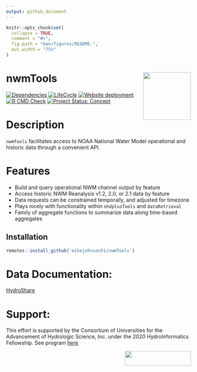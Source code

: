 ```yaml
---
output: github_document
---
```


<!-- README.md is generated from README.Rmd. Please edit that file -->

```r
knitr::opts_chunk$set(
  collapse = TRUE,
  comment = "#>",
  fig.path = "man/figures/README-",
  out.width = "75%"
)
```

# nwmTools <img src="man/figures/logo.png" width=130 height = 130 align="right" />

<!-- badges: start -->
[![Dependencies](https://img.shields.io/badge/dependencies-11/65-red?style=flat)](#)
[![LifeCycle](man/figures/lifecycle/lifecycle-experimental.svg)](https://lifecycle.r-lib.org/articles/stages.html#experimental)
[![Website deployment](https://github.com/mikejohnson51/nwmTools/actions/workflows/pkgdown.yaml/badge.svg)](https://github.com/mikejohnson51/nwmTools/actions/workflows/pkgdown.yaml)
[![R CMD Check](https://github.com/mikejohnson51/nwmTools/actions/workflows/R-CMD-check.yaml/badge.svg)](https://github.com/mikejohnson51/nwmTools/actions/workflows/R-CMD-check.yaml)
[![Project Status: Concept](https://www.repostatus.org/badges/latest/concept.svg)](https://www.repostatus.org/#concept)
<!-- badges: end -->

# Description

`nwmTools` facilitates access to NOAA National Water Model operational and historic data through a convenient API.

# Features

 * Build and query operational NWM channel output by feature
 * Access historic NWM Reanalysis v1.2, 2.0, or 2.1 data by feature 
 * Data requests can be constrained temporally, and adjusted for timezone
 * Plays nicely with functionality within `nhdplusTools` and `dataRetrieval`
 * Family of aggregate functions to summarize data along time-based aggregates
 
## Installation

```r
remotes::install_github('mikejohnson51/nwmTools')
```


# Data Documentation:

[HydroShare](https://www.hydroshare.org/resource/89b0952512dd4b378dc5be8d2093310f/)

# Support:

This effort is supported by the Consortium of Universities for the Advancement of Hydrologic Science, Inc. under the 2020 HydroInformatics Fellowship. See program [here](https://www.cuahsi.org/data-models/hydroinformatics-innovation-fellowship/)

 <img src="man/figures/cuahsi-logo.png" width=180 height = 40 align="right" />
